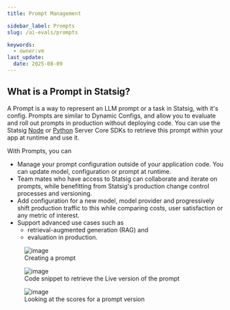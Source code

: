 ```yaml
---
title: Prompt Management

sidebar_label: Prompts
slug: /ai-evals/prompts

keywords:
  - owner:vm
last_update:
  date: 2025-08-09
---
```



## What is a Prompt in Statsig?
A Prompt is a way to represent an LLM prompt or a task in Statsig, with it's config. Prompts are similar to Dynamic Configs, and allow you to evaluate and roll out prompts in production without deploying code. You can use the Statsig [Node](/server-core/node-core#getting-a-prompt) or [Python](/server-core/python-core/#getting-a-prompt) Server Core SDKs to retrieve this prompt within your app at runtime and use it. 

With Prompts, you can 
- Manage your prompt configuration outside of your application code. You can update model, configuration or prompt at runtime. 
- Team mates who have access to Statsig can collaborate and iterate on prompts, while benefitting from Statsig's production change control processes and versioning. 
- Add configuration for a new model, model provider and progressively shift production traffic to this while comparing costs, user satisfaction or any metric of interest. 
- Support advanced use cases such as
   - retrieval-augmented generation (RAG) and
   - evaluation in production.
<figure>
<img alt="image" src="https://github.com/user-attachments/assets/77256d12-0d3f-4caa-8fa7-3719517af4eb" />
<figcaption>Creating a prompt</figcaption>
</figure>

<figure>
<img alt="image" src="https://github.com/user-attachments/assets/66e3b7f6-4613-4d7c-84c7-0fd84f890a29" />
<figcaption>Code snippet to retrieve the Live version of the prompt</figcaption>
</figure>

<figure>
<img alt="image" src="https://github.com/user-attachments/assets/546c4974-b01d-4d13-85a1-4f2a6bfbb6c1" />
<figcaption>Looking at the scores for a prompt version</figcaption>
</figure>
